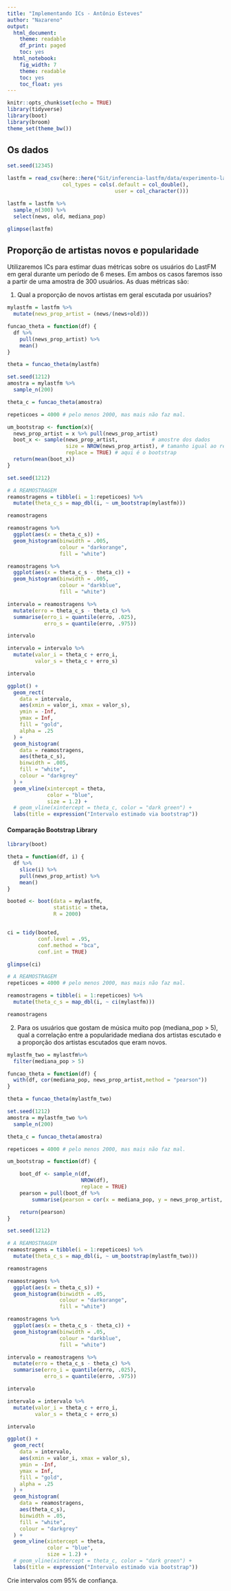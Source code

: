 ```yaml
---
title: "Implementando ICs - Antônio Esteves"
author: "Nazareno"
output:
  html_document:
    theme: readable
    df_print: paged
    toc: yes
  html_notebook:
    fig_width: 7
    theme: readable
    toc: yes
    toc_float: yes
---
```


```r
knitr::opts_chunk$set(echo = TRUE)
library(tidyverse)
library(boot)
library(broom)
theme_set(theme_bw())
```

## Os dados

```r
set.seed(12345)

lastfm = read_csv(here::here("Git/inferencia-lastfm/data/experimento-lastfm.csv"), 
                  col_types = cols(.default = col_double(), 
                                   user = col_character()))

lastfm = lastfm %>% 
  sample_n(300) %>% 
  select(news, old, mediana_pop)

glimpse(lastfm)
```

## Proporção de artistas novos e popularidade

Utilizaremos ICs para estimar duas métricas sobre os usuários do LastFM em geral durante um período de 6 meses. Em ambos os casos faremos isso a partir de uma amostra de 300 usuários. As duas métricas são: 

1. Qual a proporção de novos artistas em geral escutada por usuários?

```r
mylastfm = lastfm %>% 
  mutate(news_prop_artist = (news/(news+old)))

funcao_theta = function(df) {
  df %>%
    pull(news_prop_artist) %>%
    mean()
}

theta = funcao_theta(mylastfm)

set.seed(1212)
amostra = mylastfm %>%
  sample_n(200)

theta_c = funcao_theta(amostra)
```

```r
repeticoes = 4000 # pelo menos 2000, mas mais não faz mal.

um_bootstrap <- function(x){
  news_prop_artist = x %>% pull(news_prop_artist)
  boot_x <- sample(news_prop_artist,           # amostre dos dados
                   size = NROW(news_prop_artist), # tamanho igual ao recebido
                   replace = TRUE) # aqui é o bootstrap
  return(mean(boot_x))
}

set.seed(1212)

# A REAMOSTRAGEM
reamostragens = tibble(i = 1:repeticoes) %>% 
  mutate(theta_c_s = map_dbl(i, ~ um_bootstrap(mylastfm)))

reamostragens
```


```r
reamostragens %>%
  ggplot(aes(x = theta_c_s)) +
  geom_histogram(binwidth = .005,
                 colour = "darkorange",
                 fill = "white")
```

```r
reamostragens %>%
  ggplot(aes(x = theta_c_s - theta_c)) +
  geom_histogram(binwidth = .005,
                 colour = "darkblue",
                 fill = "white")
```

```r
intervalo = reamostragens %>% 
  mutate(erro = theta_c_s - theta_c) %>% 
  summarise(erro_i = quantile(erro, .025), 
            erro_s = quantile(erro, .975))

intervalo  
```

```r
intervalo = intervalo %>% 
  mutate(valor_i = theta_c + erro_i, 
         valor_s = theta_c + erro_s)

intervalo
```

```r
ggplot() +
  geom_rect(
    data = intervalo,
    aes(xmin = valor_i, xmax = valor_s),
    ymin = -Inf,
    ymax = Inf,
    fill = "gold",
    alpha = .25
  ) +
  geom_histogram(
    data = reamostragens,
    aes(theta_c_s),
    binwidth = .005,
    fill = "white",
    colour = "darkgrey"
  ) +
  geom_vline(xintercept = theta,
             color = "blue",
             size = 1.2) +
  # geom_vline(xintercept = theta_c, color = "dark green") +
  labs(title = expression("Intervalo estimado via bootstrap"))
```

#### Comparação Bootstrap Library

```r
library(boot)

theta = function(df, i) {
  df %>%
    slice(i) %>%
    pull(news_prop_artist) %>%
    mean()
}

booted <- boot(data = mylastfm,
               statistic = theta,
               R = 2000)


ci = tidy(booted,
          conf.level = .95,
          conf.method = "bca",
          conf.int = TRUE)

glimpse(ci)
```

```r
# A REAMOSTRAGEM
repeticoes = 4000 # pelo menos 2000, mas mais não faz mal.

reamostragens = tibble(i = 1:repeticoes) %>% 
  mutate(theta_c_s = map_dbl(i, ~ ci(mylastfm)))

reamostragens
```

2. Para os usuários que gostam de música muito pop (mediana_pop > 5), qual a correlação entre a popularidade mediana dos artistas escutado e a proporção dos artistas escutados que eram novos. 

```r
mylastfm_two = mylastfm%>%
  filter(mediana_pop > 5)

funcao_theta = function(df) {
  with(df, cor(mediana_pop, news_prop_artist,method = "pearson"))
}

theta = funcao_theta(mylastfm_two)

set.seed(1212)
amostra = mylastfm_two %>%
  sample_n(200)

theta_c = funcao_theta(amostra)
```


```r
repeticoes = 4000 # pelo menos 2000, mas mais não faz mal.

um_bootstrap = function(df) {

    boot_df <- sample_n(df,
                        NROW(df),
                        replace = TRUE)
    pearson = pull(boot_df %>%
        summarise(pearson = cor(x = mediana_pop, y = news_prop_artist, method = "pearson")))

    return(pearson)
}

set.seed(1212)

# A REAMOSTRAGEM
reamostragens = tibble(i = 1:repeticoes) %>% 
  mutate(theta_c_s = map_dbl(i, ~ um_bootstrap(mylastfm_two)))

reamostragens
```

```r
reamostragens %>%
  ggplot(aes(x = theta_c_s)) +
  geom_histogram(binwidth = .05,
                 colour = "darkorange",
                 fill = "white")

```

```r
reamostragens %>%
  ggplot(aes(x = theta_c_s - theta_c)) +
  geom_histogram(binwidth = .05,
                 colour = "darkblue",
                 fill = "white")
```

```r
intervalo = reamostragens %>% 
  mutate(erro = theta_c_s - theta_c) %>% 
  summarise(erro_i = quantile(erro, .025), 
            erro_s = quantile(erro, .975))

intervalo  
```

```r
intervalo = intervalo %>% 
  mutate(valor_i = theta_c + erro_i, 
         valor_s = theta_c + erro_s)

intervalo
```

```r
ggplot() +
  geom_rect(
    data = intervalo,
    aes(xmin = valor_i, xmax = valor_s),
    ymin = -Inf,
    ymax = Inf,
    fill = "gold",
    alpha = .25
  ) +
  geom_histogram(
    data = reamostragens,
    aes(theta_c_s),
    binwidth = .05,
    fill = "white",
    colour = "darkgrey"
  ) +
  geom_vline(xintercept = theta,
             color = "blue",
             size = 1.2) +
  # geom_vline(xintercept = theta_c, color = "dark green") +
  labs(title = expression("Intervalo estimado via bootstrap"))
```

Crie intervalos com 95% de confiança.

